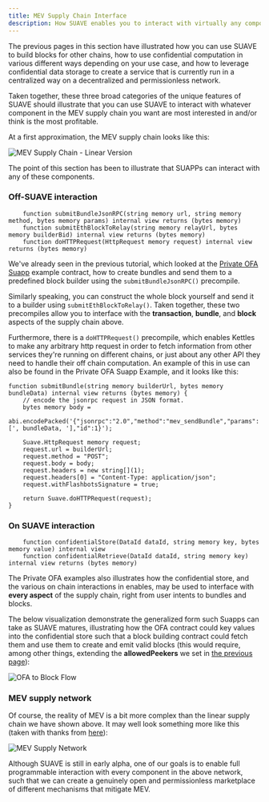 ```yaml
---
title: MEV Supply Chain Interface
description: How SUAVE enables you to interact with virtually any component that has anything to do wih MEV
---
```


The previous pages in this section have illustrated how you can use SUAVE to build blocks for other chains, how to use confidential computation in various different ways depending on your use case, and how to leverage confidential data storage to create a service that is currently run in a centralized way on a decentralized and permissionless network.

Taken together, these three broad categories of the unique features of SUAVE should illustrate that you can use SUAVE to interact with whatever component in the MEV supply chain you want are most interested in and/or think is the most profitable.

At a first approximation, the MEV supply chain looks like this:

![MEV Supply Chain - Linear Version](/img/mev-supplychain.png)

The point of this section has been to illustrate that SUAPPs can interact with any of these components.

### Off-SUAVE interaction

```solidity
    function submitBundleJsonRPC(string memory url, string memory method, bytes memory params) internal view returns (bytes memory)
    function submitEthBlockToRelay(string memory relayUrl, bytes memory builderBid) internal view returns (bytes memory)
    function doHTTPRequest(HttpRequest memory request) internal view returns (bytes memory)
```

We've already seen in the previous tutorial, which looked at the [Private OFA Suapp](https://github.com/flashbots/suapp-examples/blob/main/examples/app-ofa-private/ofa-private.sol) example contract, how to create bundles and send them to a predefined block builder using the `submitBundleJsonRPC()` precompile.

Similarly speaking, you can construct the whole block yourself and send it to a builder using `submitEthBlockToRelay()`. Taken together, these two precompiles allow you to interface with the **transaction**, **bundle**, and **block** aspects of the supply chain above.

Furthermore, there is a `doHTTPRequest()` precompile, which enables Kettles to make any arbitrary http request in order to fetch information from other services they're running on different chains, or just about any other API they need to handle their off chain computation. An example of this in use can also be found in the Private OFA Suapp Example, and it looks like this:

```solidity
function submitBundle(string memory builderUrl, bytes memory bundleData) internal view returns (bytes memory) {
    // encode the jsonrpc request in JSON format.
    bytes memory body =
        abi.encodePacked('{"jsonrpc":"2.0","method":"mev_sendBundle","params":[', bundleData, '],"id":1}');

    Suave.HttpRequest memory request;
    request.url = builderUrl;
    request.method = "POST";
    request.body = body;
    request.headers = new string[](1);
    request.headers[0] = "Content-Type: application/json";
    request.withFlashbotsSignature = true;

    return Suave.doHTTPRequest(request);
}
```

### On SUAVE interaction

```solidity
    function confidentialStore(DataId dataId, string memory key, bytes memory value) internal view
    function confidentialRetrieve(DataId dataId, string memory key) internal view returns (bytes memory)
```

The Private OFA examples also illustrates how the confidential store, and the various on chain interactions in enables, may be used to interface with **every aspect** of the supply chain, right from user intents to bundles and blocks. 

The below visualization demonstrate the generalized form such Suapps can take as SUAVE matures, illustrating how the OFA contract could key values into the confidential store such that a block building contract could fetch them and use them to create and emit valid blocks (this would require, among other things, extending the **allowedPeekers** we set in [the previous page](/resources/unique-features/confidential-data-storage#practical-example)):

![OFA to Block Flow](/assets/OFA_And_Block_Flow.svg)

### MEV supply network

Of course, the reality of MEV is a bit more complex than the linear supply chain we have shown above. It may well look something more like this (taken with thanks from [here](https://frontier.tech/infinite-games)):

![MEV Supply Network](/img/mev-supply-network.png)

Although SUAVE is still in early alpha, one of our goals is to enable full programmable interaction with every component in the above network, such that we can create a genuinely open and permissionless marketplace of different mechanisms that mitigate MEV.

